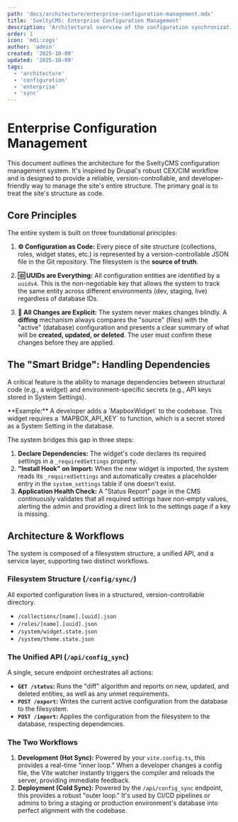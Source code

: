 ```yaml
---
path: 'docs/architecture/enterprise-configuration-management.mdx'
title: 'SveltyCMS: Enterprise Configuration Management'
description: 'Architectural overview of the configuration synchronization system.'
order: 1
icon: 'mdi:cogs'
author: 'admin'
created: '2025-10-09'
updated: '2025-10-09'
tags:
  - 'architecture'
  - 'configuration'
  - 'enterprise'
  - 'sync'
---
```



# Enterprise Configuration Management

This document outlines the architecture for the SveltyCMS configuration management system. It's inspired by Drupal's robust CEX/CIM workflow and is designed to provide a reliable, version-controllable, and developer-friendly way to manage the site's entire structure. The primary goal is to treat the site's structure as code.

## Core Principles

The entire system is built on three foundational principles:

1.  **⚙️ Configuration as Code:** Every piece of site structure (collections, roles, widget states, etc.) is represented by a version-controllable JSON file in the Git repository. The filesystem is the **source of truth**.

2.  **🆔 UUIDs are Everything:** All configuration entities are identified by a `uuidv4`. This is the non-negotiable key that allows the system to track the same entity across different environments (dev, staging, live) regardless of database IDs.

3.  **🔄 All Changes are Explicit:** The system never makes changes blindly. A **diffing** mechanism always compares the "source" (files) with the "active" (database) configuration and presents a clear summary of what will be **created, updated, or deleted**. The user must confirm these changes before they are applied.

## The "Smart Bridge": Handling Dependencies

A critical feature is the ability to manage dependencies between structural code (e.g., a widget) and environment-specific secrets (e.g., API keys stored in System Settings).

<Callout type="info">
	**Example:** A developer adds a `MapboxWidget` to the codebase. This widget requires a `MAPBOX_API_KEY` to function, which is a secret stored as a
	System Setting in the database.
</Callout>

The system bridges this gap in three steps:

1.  **Declare Dependencies:** The widget's code declares its required settings in a `_requiredSettings` property.
2.  **"Install Hook" on Import:** When the new widget is imported, the system reads its `_requiredSettings` and automatically creates a placeholder entry in the `system_settings` table if one doesn't exist.
3.  **Application Health Check:** A "Status Report" page in the CMS continuously validates that all required settings have non-empty values, alerting the admin and providing a direct link to the settings page if a key is missing.

## Architecture & Workflows

The system is composed of a filesystem structure, a unified API, and a service layer, supporting two distinct workflows.

### Filesystem Structure (`/config/sync/`)

All exported configuration lives in a structured, version-controllable directory.

- `/collections/[name].[uuid].json`
- `/roles/[name].[uuid].json`
- `/system/widget.state.json`
- `/system/theme.state.json`

### The Unified API (`/api/config_sync`)

A single, secure endpoint orchestrates all actions:

- **`GET /status`:** Runs the "diff" algorithm and reports on new, updated, and deleted entities, as well as any unmet requirements.
- **`POST /export`:** Writes the current active configuration from the database to the filesystem.
- **`POST /import`:** Applies the configuration from the filesystem to the database, respecting dependencies.

### The Two Workflows

1.  **Development (Hot Sync):** Powered by your `vite.config.ts`, this provides a real-time "inner loop." When a developer changes a config file, the Vite watcher instantly triggers the compiler and reloads the server, providing immediate feedback.
2.  **Deployment (Cold Sync):** Powered by the `/api/config_sync` endpoint, this provides a robust "outer loop." It's used by CI/CD pipelines or admins to bring a staging or production environment's database into perfect alignment with the codebase.

